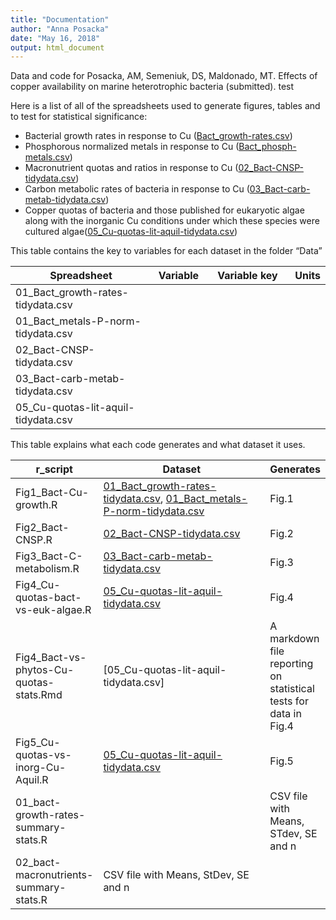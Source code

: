```yaml
---
title: "Documentation"
author: "Anna Posacka"
date: "May 16, 2018"
output: html_document
---
```


Data and code for Posacka, AM, Semeniuk, DS, Maldonado, MT. Effects of copper availability on marine heterotrophic bacteria (submitted). test

Here is a list of all of the spreadsheets used to generate figures, tables and to test for statistical significance:

* Bacterial growth rates in response to Cu ([Bact_growth-rates.csv]())
* Phosphorous normalized metals in response to Cu ([Bact_phosph-metals.csv]())
* Macronutrient quotas and ratios in response to Cu ([02_Bact-CNSP-tidydata.csv]())
* Carbon metabolic rates of bacteria in response to Cu ([03_Bact-carb-metab-tidydata.csv]())
* Copper quotas of bacteria and those published for eukaryotic algae along with the inorganic Cu conditions under which these species were cultured algae([05_Cu-quotas-lit-aquil-tidydata.csv]())

This table contains the key to variables for each dataset in the folder "Data"

Spreadsheet                         | Variable     | Variable key         | Units
------------------------------------|--------------|----------------------|-------
01_Bact_growth-rates-tidydata.csv   |
01_Bact_metals-P-norm-tidydata.csv  |
02_Bact-CNSP-tidydata.csv           |
03_Bact-carb-metab-tidydata.csv     |
05_Cu-quotas-lit-aquil-tidydata.csv |

This table explains what each code generates and what dataset it uses. 

r_script               | Dataset                                               | Generates    
---------------------- | ------------------------------------------------------|-----------
Fig1_Bact-Cu-growth.R | [01_Bact_growth-rates-tidydata.csv](), [01_Bact_metals-P-norm-tidydata.csv]() | Fig.1 
Fig2_Bact-CNSP.R      | [02_Bact-CNSP-tidydata.csv]() | Fig.2                                
Fig3_Bact-C-metabolism.R | [03_Bact-carb-metab-tidydata.csv]() | Fig.3
Fig4_Cu-quotas-bact-vs-euk-algae.R | [05_Cu-quotas-lit-aquil-tidydata.csv]() | Fig.4
Fig4_Bact-vs-phytos-Cu-quotas-stats.Rmd | [05_Cu-quotas-lit-aquil-tidydata.csv] | A markdown file reporting on statistical tests for data in Fig.4
Fig5_Cu-quotas-vs-inorg-Cu-Aquil.R | [05_Cu-quotas-lit-aquil-tidydata.csv]() | Fig.5
01_bact-growth-rates-summary-stats.R |  | CSV file with Means, STdev, SE and n
02_bact-macronutrients-summary-stats.R | CSV file with Means, StDev, SE and n


